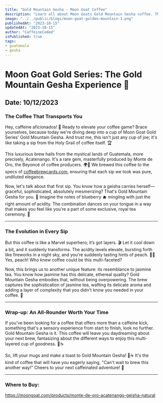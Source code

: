 ```yaml
---
title: "Gold Mountain Gesha - Moon Goat Coffee"
description: "Learn all about Moon Goats Gold Mountain Gesha coffee. This coffee is a natural processed coffee from Guatemala. It is a light roast coffee with notes of blueberry, peach, and jasmine tea."
image: "../../public/blogs/moon-goat-golden-mountain-1.png"
publishedAt: "2023-10-15"
updatedAt: "2023-10-15"
author: "CaffeineCoded"
isPublished: true
tags:
- guatemala
- gesha
---
```

# Moon Goat Gold Series: The Gold Mountain Gesha Experience 🎉

## Date: 10/12/2023

### The Coffee That Transports You

Hey, caffeine aficionados! 🚀 Ready to elevate your coffee game? Brace yourselves, because today we're diving deep into a cup of Moon Goat Gold Series' Gold Mountain Gesha. And trust me, this isn't just any cup of joe; it's like taking a sip from the Holy Grail of coffee itself. 🏆

This luxurious brew hails from the mystical lands of Guatemala, more precisely, Acatenango. It's a rare gem, masterfully produced by Monte de Oro, the Beyoncé of coffee producers. 🌍👑 We brewed this coffee to the specs of [coffeebrewcards.com](https://www.coffeebrewcards.com), ensuring that each sip we took was pure, undiluted elegance.

Now, let's talk about that first sip. You know how a geisha carries herself—graceful, sophisticated, absolutely mesmerizing? That's Gold Mountain Gesha for you. 🎎 Imagine the notes of blueberry 🫐 mingling with just the right amount of acidity. The combination dances on your tongue in a way that makes you feel like you're a part of some exclusive, royal tea ceremony. 🍵

---

### The Evolution in Every Sip

But this coffee is like a Marvel superhero; it’s got layers. 🎬 Let it cool down a bit, and it suddenly transforms. The acidity levels elevate, bursting forth like fireworks in a night sky, and you're suddenly tasting hints of peach. 🍑🎇 Yes, peach! Who knew coffee could be this multi-faceted?

Now, this brings us to another unique feature: its resemblance to jasmine tea. You know how jasmine has this delicate, ethereal quality? Gold Mountain Gesha embodies that, without being overpowering. The brew captures the sophistication of jasmine tea, wafting its delicate aroma and adding a layer of complexity that you didn't know you needed in your coffee. 🌸

---

### Wrap-up: An All-Rounder Worth Your Time

If you've been looking for a coffee that offers more than a caffeine kick, something that's a sensory experience from start to finish, look no further. Gold Mountain Gesha is it. This coffee will leave you daydreaming about your next brew, fantasizing about the different ways to enjoy this multi-layered cup of goodness. 🤔☕

So, lift your mugs and make a toast to Gold Mountain Gesha! 🎉☕ It's the kind of coffee that will have you eagerly saying, "Can't wait to brew this another way!" Cheers to your next caffeinated adventure! 🚀

---

### Where to Buy:
https://moongoat.com/products/monte-de-oro-acatenango-geisha-natural
